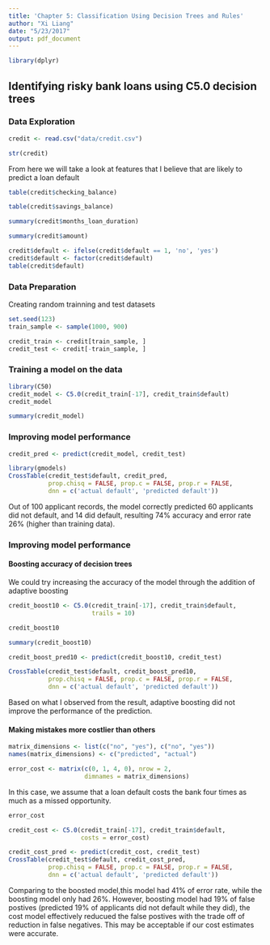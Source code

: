 ```yaml
---
title: 'Chapter 5: Classification Using Decision Trees and Rules'
author: "Xi Liang"
date: "5/23/2017"
output: pdf_document
---
```

```r
library(dplyr)
```

## Identifying risky bank loans using C5.0 decision trees

### Data Exploration
```r
credit <- read.csv("data/credit.csv")
```

```r
str(credit)
```

From here we will take a look at features that I believe that are likely to predict a loan default
```r
table(credit$checking_balance)
```

```r
table(credit$savings_balance)
```

```r
summary(credit$months_loan_duration)
```

```r
summary(credit$amount)
```

```r
credit$default <- ifelse(credit$default == 1, 'no', 'yes')
credit$default <- factor(credit$default)
table(credit$default)
```

### Data Preparation

Creating random trainning and test datasets
```r
set.seed(123)
train_sample <- sample(1000, 900)

credit_train <- credit[train_sample, ]
credit_test <- credit[-train_sample, ]
```

### Training a model on the data
```r
library(C50)
credit_model <- C5.0(credit_train[-17], credit_train$default)
credit_model
```

```r
summary(credit_model)
```

### Improving model performance
```r
credit_pred <- predict(credit_model, credit_test)
```

```r
library(gmodels)
CrossTable(credit_test$default, credit_pred,
           prop.chisq = FALSE, prop.c = FALSE, prop.r = FALSE,
           dnn = c('actual default', 'predicted default'))
```
Out of 100 applicant records, the model correctly predicted 60 applicants did not default, and 14 did default, resulting 74% accuracy and error rate 26% (higher than training data).

### Improving model performance

#### Boosting accuracy of decision trees

We could try increasing the accuracy of the model through the addition of adaptive boosting
```r
credit_boost10 <- C5.0(credit_train[-17], credit_train$default,
                       trails = 10)

credit_boost10
```

```r
summary(credit_boost10)
```

```r
credit_boost_pred10 <- predict(credit_boost10, credit_test)

CrossTable(credit_test$default, credit_boost_pred10,
           prop.chisq = FALSE, prop.c = FALSE, prop.r = FALSE,
           dnn = c('actual default', 'predicted default'))
```

Based on what I observed from the result, adaptive boosting did not improve the performance of the prediction.

#### Making mistakes more costlier than others

```r
matrix_dimensions <- list(c("no", "yes"), c("no", "yes"))
names(matrix_dimensions) <- c("predicted", "actual")
```

```r
error_cost <- matrix(c(0, 1, 4, 0), nrow = 2,
                     dimnames = matrix_dimensions)
```

In this case, we assume that a loan default costs the bank four times as much as a missed opportunity.
```r
error_cost
```

```r
credit_cost <- C5.0(credit_train[-17], credit_train$default,
                    costs = error_cost)
```

```r
credit_cost_pred <- predict(credit_cost, credit_test)
CrossTable(credit_test$default, credit_cost_pred,
           prop.chisq = FALSE, prop.c = FALSE, prop.r = FALSE,
           dnn = c('actual default', 'predicted default'))
```

Comparing to the boosted model,this model had 41% of error rate, while the boosting model only had 26%. However, boosting model had 19% of false postives (predicted 19% of applicants did not default while they did), the cost model effectively reducued the false postives with the trade off of reduction in false negatives. This may be acceptable if our cost estimates were accurate.

